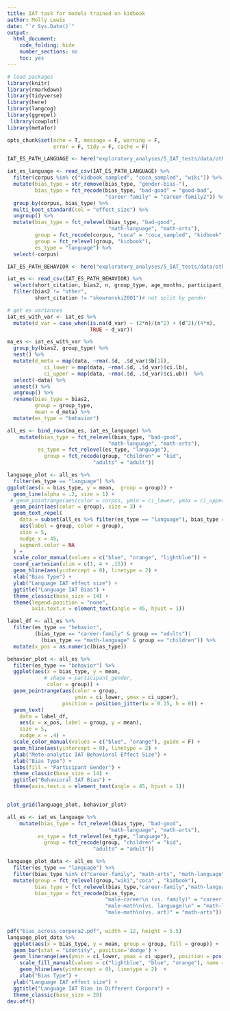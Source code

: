 ```yaml
---
title: IAT task for models trained on kidbook
author: Molly Lewis 
date: "`r Sys.Date()`"
output: 
  html_document:
    code_folding: hide
    number_sections: no
    toc: yes
---
```

  
```r

# load packages
library(knitr)
library(rmarkdown)
library(tidyverse)
library(here)
library(langcog)
library(ggrepel)
 library(cowplot)
library(metafor)

opts_chunk$set(echo = T, message = F, warning = F, 
               error = F, tidy = F, cache = F)

```

```r
IAT_ES_PATH_LANGUAGE <- here("exploratory_analyses/5_IAT_tests/data/other/iat_es_by_model.csv")

iat_es_language <- read_csv(IAT_ES_PATH_LANGUAGE) %>%
  filter(corpus %in% c("kidbook_sampled", "coca_sampled", "wiki")) %>%
  mutate(bias_type = str_remove(bias_type, "gender-bias-"),
         bias_type = fct_recode(bias_type, "bad-good" = "good-bad",
                                "career-family" = "career-family2")) %>%
  group_by(corpus, bias_type) %>%
  multi_boot_standard(col = "effect_size") %>%
  ungroup() %>%
  mutate(bias_type = fct_relevel(bias_type, "bad-good", 
                                 "math-language", "math-arts"),
         group = fct_recode(corpus, "coca" = "coca_sampled", "kidbook" = "kidbook_sampled"),
         group = fct_relevel(group, "kidbook"),
         es_type = "language") %>%
  select(-corpus)

```


```r
IAT_ES_PATH_BEHAVIOR <- here("exploratory_analyses/5_IAT_tests/data/other/kid iat stim - implicit ES.csv")

iat_es <- read_csv(IAT_ES_PATH_BEHAVIOR) %>%
  select(short_citation, bias2, n, group_type, age_months, participant_gender, d, d_var) %>%
  filter(bias2 != "other",
         short_citation != "skowronski2001")# not split by gender

# get es variances
iat_es_with_var <- iat_es %>%
  mutate(d_var = case_when(is.na(d_var) ~ (2*n)/(n^2) + (d^2)/(4*n),
                           TRUE ~ d_var)) 

ma_es <- iat_es_with_var %>%
  group_by(bias2, group_type) %>%
  nest() %>%
  mutate(d_meta = map(data, ~rma(.$d, .$d_var)$b[1]),
            ci_lower = map(data, ~rma(.$d, .$d_var)$ci.lb),
            ci_upper = map(data, ~rma(.$d, .$d_var)$ci.ub))  %>%
  select(-data) %>%
  unnest() %>%
  ungroup() %>%
  rename(bias_type = bias2, 
         group = group_type,
         mean = d_meta) %>%
  mutate(es_type = "behavior")
```

```r

all_es <- bind_rows(ma_es, iat_es_language) %>%
    mutate(bias_type = fct_relevel(bias_type, "bad-good", 
                                 "math-language", "math-arts"),
          es_type = fct_relevel(es_type, "language"),
            group = fct_recode(group, "children" = "kid",
                            "adults" = "adult"))

language_plot <- all_es %>%
  filter(es_type == "language") %>%
ggplot(aes(x = bias_type, y = mean,  group = group)) +
  geom_line(alpha = .2, size = 1) +
 # geom_pointrange(aes(color = corpus, ymin = ci_lower, ymax = ci_upper), size = 1) +
  geom_point(aes(color = group), size = 3) +
  geom_text_repel(
    data = subset(all_es %>% filter(es_type == "language"), bias_type == "career-family"),
    aes(label = group, color = group),
    size = 5,
    nudge_x = 45,
    segment.color = NA
  ) +
  scale_color_manual(values = c("blue", "orange", "lightblue")) +
  coord_cartesian(xlim = c(1, 4 + .15)) +
  geom_hline(aes(yintercept = 0), linetype = 2) + 
  xlab("Bias Type") +
  ylab("Language IAT effect size") +
  ggtitle("Language IAT Bias") +
  theme_classic(base_size = 14) +
  theme(legend.position = "none",
        axis.text.x = element_text(angle = 45, hjust = 1))

label_df <- all_es %>% 
  filter(es_type == "behavior", 
         (bias_type == "career-family" & group == "adults")| 
           (bias_type == "math-language" & group == "children")) %>%
  mutate(x_pos = as.numeric(bias_type))

behavior_plot <- all_es %>%
  filter(es_type == "behavior") %>%
  ggplot(aes(x = bias_type, y = mean,
            # shape = participant_gender, 
             color = group)) +
  geom_pointrange(aes(color = group, 
                      ymin = ci_lower, ymax = ci_upper), 
                  position = position_jitter(w = 0.15, h = 0)) +
  geom_text(
    data = label_df,
    aes(x = x_pos, label = group, y = mean),
    size = 5,
    nudge_x = .4) +
  scale_color_manual(values = c("blue", "orange"), guide = F) +
  geom_hline(aes(yintercept = 0), linetype = 2) +
  ylab("Mete-analytic IAT Behavioral Effect Size") +
  xlab("Bias Type") +
  labs(fill = "Participant Gender") +
  theme_classic(base_size = 14) +
  ggtitle("Behavioral IAT Bias") +
  theme(axis.text.x = element_text(angle = 45, hjust = 1))


plot_grid(language_plot, behavior_plot)
```


```r

all_es <- iat_es_language %>%
    mutate(bias_type = fct_relevel(bias_type, "bad-good", 
                                 "math-language", "math-arts"),
          es_type = fct_relevel(es_type, "language"),
            group = fct_recode(group, "children" = "kid",
                            "adults" = "adult"))

language_plot_data <- all_es %>%
  filter(es_type == "language") %>%
  filter(bias_type %in% c("career-family", "math-arts", "math-language")) %>%
  mutate(group = fct_relevel(group,"wiki","coca" , "kidbook"),
         bias_type = fct_relevel(bias_type,"career-family","math-language" , "math-arts"),
         bias_type = fct_recode(bias_type,
                                "male-career\n (vs. family)" = "career-family",
                                "male-math\n(vs. language)\n" = "math-language",
                                "male-math\n(vs. art)" = "math-arts")) 
  

pdf("bias_across_corpora2.pdf", width = 12, height = 5.5)
language_plot_data %>%
  ggplot(aes(x = bias_type, y = mean, group = group, fill = group)) +
  geom_bar(stat = "identity", position='dodge') +
  geom_linerange(aes(ymin = ci_lower, ymax = ci_upper), position = position_dodge(width = .9)) +
    scale_fill_manual(values = c("lightblue", "blue", "orange"), name = "Language Source", labels = c("Wikipedia", "Adult Fiction", "Children's Picture Books"))  +
    geom_hline(aes(yintercept = 0), linetype = 2)  +
    xlab("Bias Type") +
  ylab("Language IAT effect size") +
  ggtitle("Language IAT Bias in Different Corpora") +
  theme_classic(base_size = 20)
dev.off()


```




